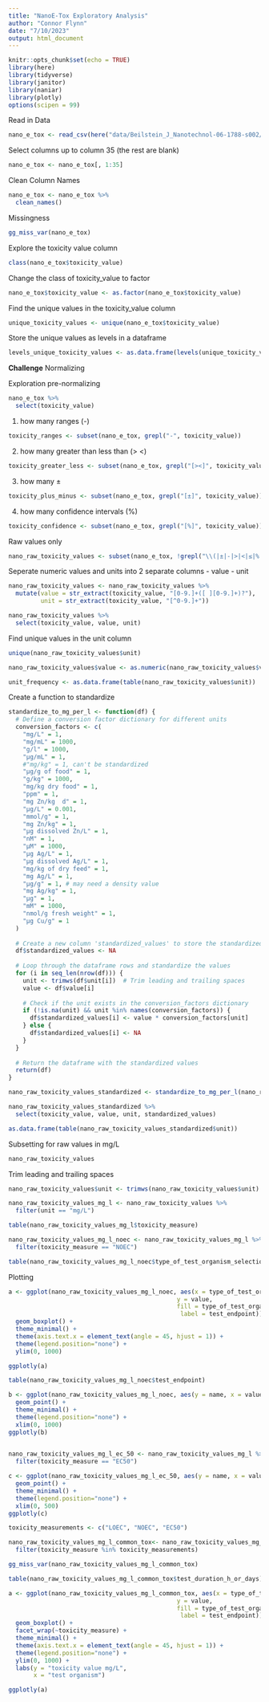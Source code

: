 ```yaml
---
title: "NanoE-Tox Exploratory Analysis"
author: "Connor Flynn"
date: "7/10/2023"
output: html_document
---
```


```r
knitr::opts_chunk$set(echo = TRUE)
library(here)
library(tidyverse)
library(janitor)
library(naniar)
library(plotly)
options(scipen = 99)
```

Read in Data

```r
nano_e_tox <- read_csv(here("data/Beilstein_J_Nanotechnol-06-1788-s002/NanoE-Tox-database.csv"))
```

Select columns up to column 35 (the rest are blank)

```r
nano_e_tox <- nano_e_tox[, 1:35]
```

Clean Column Names

```r
nano_e_tox <- nano_e_tox %>% 
  clean_names()
```

Missingness 

```r
gg_miss_var(nano_e_tox)
```


Explore the toxicity value column

```r
class(nano_e_tox$toxicity_value)
```

Change the class of toxicity_value to factor

```r
nano_e_tox$toxicity_value <- as.factor(nano_e_tox$toxicity_value)
```

Find the unique values in the toxicity_value column

```r
unique_toxicity_values <- unique(nano_e_tox$toxicity_value)
```

Store the unique values as levels in a dataframe

```r
levels_unique_toxicity_values <- as.data.frame(levels(unique_toxicity_values))
```




**Challenge** Normalizing

Exploration pre-normalizing 

```r
nano_e_tox %>% 
  select(toxicity_value)
```


1. how many ranges (-)

```r
toxicity_ranges <- subset(nano_e_tox, grepl("-", toxicity_value))
```




2. how many greater than less than (> <)

```r
toxicity_greater_less <- subset(nano_e_tox, grepl("[><]", toxicity_value))
```

3. how many ±

```r
toxicity_plus_minus <- subset(nano_e_tox, grepl("[±]", toxicity_value))
```

4. how many confidence intervals (%)

```r
toxicity_confidence <- subset(nano_e_tox, grepl("[%]", toxicity_value))
```

Raw values only 

```r
nano_raw_toxicity_values <- subset(nano_e_tox, !grepl("\\(|±|-|>|<|≤|%|~", toxicity_value))
```



Seperate numeric values and units into 2 separate columns
- value
- unit


```r
nano_raw_toxicity_values <- nano_raw_toxicity_values %>% 
  mutate(value = str_extract(toxicity_value, "[0-9.]+([ ][0-9.]+)?"),
         unit = str_extract(toxicity_value, "[^0-9.]+"))
```


```r
nano_raw_toxicity_values %>% 
  select(toxicity_value, value, unit)
```

Find unique values in the unit column

```r
unique(nano_raw_toxicity_values$unit)
```

```r
nano_raw_toxicity_values$value <- as.numeric(nano_raw_toxicity_values$value)
```


```r
unit_frequency <- as.data.frame(table(nano_raw_toxicity_values$unit))
```




Create a function to standardize 

```r
standardize_to_mg_per_l <- function(df) {
  # Define a conversion factor dictionary for different units
  conversion_factors <- c(
    "mg/L" = 1,
    "mg/mL" = 1000,
    "g/l" = 1000,
    "µg/mL" = 1,
    #"mg/kg" = 1, can't be standardized
    "µg/g of food" = 1,
    "g/kg" = 1000,
    "mg/kg dry food" = 1,
    "ppm" = 1,
    "mg Zn/kg  d" = 1,
    "µg/L" = 0.001,
    "mmol/g" = 1,
    "mg Zn/kg" = 1,
    "µg dissolved Zn/L" = 1,
    "nM" = 1,
    "µM" = 1000,
    "µg Ag/L" = 1,
    "µg dissolved Ag/L" = 1,
    "mg/kg of dry feed" = 1,
    "mg Ag/L" = 1,
    "µg/g" = 1, # may need a density value
    "mg Ag/kg" = 1,
    "µg" = 1,
    "mM" = 1000,
    "nmol/g fresh weight" = 1,
    "µg Cu/g" = 1
  )
  
  # Create a new column 'standardized_values' to store the standardized values
  df$standardized_values <- NA
  
  # Loop through the dataframe rows and standardize the values
  for (i in seq_len(nrow(df))) {
    unit <- trimws(df$unit[i])  # Trim leading and trailing spaces
    value <- df$value[i]
    
    # Check if the unit exists in the conversion_factors dictionary
    if (!is.na(unit) && unit %in% names(conversion_factors)) {
      df$standardized_values[i] <- value * conversion_factors[unit]
    } else {
      df$standardized_values[i] <- NA
    }
  }
  
  # Return the dataframe with the standardized values
  return(df)
}
```


```r
nano_raw_toxicity_values_standardized <- standardize_to_mg_per_l(nano_raw_toxicity_values)
```


```r
nano_raw_toxicity_values_standardized %>% 
  select(toxicity_value, value, unit, standardized_values) 

```

```r
as.data.frame(table(nano_raw_toxicity_values_standardized$unit))
```



Subsetting for raw values in mg/L

```r
nano_raw_toxicity_values
```
Trim leading and trailing spaces

```r
nano_raw_toxicity_values$unit <- trimws(nano_raw_toxicity_values$unit)
```


```r
nano_raw_toxicity_values_mg_l <- nano_raw_toxicity_values %>% 
  filter(unit == "mg/L")
```




```r
table(nano_raw_toxicity_values_mg_l$toxicity_measure)
```

```r
nano_raw_toxicity_values_mg_l_noec <- nano_raw_toxicity_values_mg_l %>% 
  filter(toxicity_measure == "NOEC")
```


```r
table(nano_raw_toxicity_values_mg_l_noec$type_of_test_organism_selection_bacteria_algae_crustacean_protozoa_fish_earthworm_other)
```


Plotting


```r
a <- ggplot(nano_raw_toxicity_values_mg_l_noec, aes(x = type_of_test_organism_selection_bacteria_algae_crustacean_protozoa_fish_earthworm_other,
                                               y = value,
                                               fill = type_of_test_organism_selection_bacteria_algae_crustacean_protozoa_fish_earthworm_other,
                                                label = test_endpoint)) +
  geom_boxplot() +
  theme_minimal() +
  theme(axis.text.x = element_text(angle = 45, hjust = 1)) +
  theme(legend.position="none") +
  ylim(0, 1000)

ggplotly(a)
```

```r
table(nano_raw_toxicity_values_mg_l_noec$test_endpoint)
```



```r
b <- ggplot(nano_raw_toxicity_values_mg_l_noec, aes(y = name, x = value, color = type_of_test_organism_selection_bacteria_algae_crustacean_protozoa_fish_earthworm_other)) +
  geom_point() +
  theme_minimal() +
  theme(legend.position="none") +
  xlim(0, 1000)
ggplotly(b)
  
```





```r
nano_raw_toxicity_values_mg_l_ec_50 <- nano_raw_toxicity_values_mg_l %>% 
  filter(toxicity_measure == "EC50")
```


```r
c <- ggplot(nano_raw_toxicity_values_mg_l_ec_50, aes(y = name, x = value, color = type_of_test_organism_selection_bacteria_algae_crustacean_protozoa_fish_earthworm_other)) +
  geom_point() +
  theme_minimal() +
  theme(legend.position="none") +
  xlim(0, 500)
ggplotly(c)
```



```r
toxicity_measurements <- c("LOEC", "NOEC", "EC50")
```


```r
nano_raw_toxicity_values_mg_l_common_tox<- nano_raw_toxicity_values_mg_l %>% 
  filter(toxicity_measure %in% toxicity_measurements)
```


```r
gg_miss_var(nano_raw_toxicity_values_mg_l_common_tox)
```
```r
table(nano_raw_toxicity_values_mg_l_common_tox$test_duration_h_or_days)
```


```r
a <- ggplot(nano_raw_toxicity_values_mg_l_common_tox, aes(x = type_of_test_organism_selection_bacteria_algae_crustacean_protozoa_fish_earthworm_other,
                                               y = value,
                                               fill = type_of_test_organism_selection_bacteria_algae_crustacean_protozoa_fish_earthworm_other,
                                                label = test_endpoint)) +
  geom_boxplot() +
  facet_wrap(~toxicity_measure) +
  theme_minimal() +
  theme(axis.text.x = element_text(angle = 45, hjust = 1)) +
  theme(legend.position="none") +
  ylim(0, 1000) +
  labs(y = "toxicity value mg/L",
       x = "test organism") 

ggplotly(a)
```


